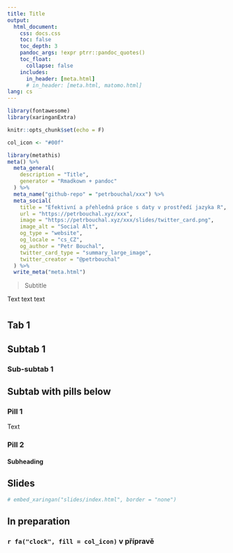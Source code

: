 ```yaml
---
title: Title
output:
  html_document:
    css: docs.css
    toc: false
    toc_depth: 3
    pandoc_args: !expr ptrr::pandoc_quotes()
    toc_float:
      collapse: false
    includes:
      in_header: [meta.html]
      # in_header: [meta.html, matomo.html]
lang: cs
---
```


```r
library(fontawesome)
library(xaringanExtra)

knitr::opts_chunk$set(echo = F)

col_icon <- "#00f"
```


```r
library(metathis)
meta() %>%
  meta_general(
    description = "Title",
    generator = "Rmadkown + pandoc"
  ) %>% 
  meta_name("github-repo" = "petrbouchal/xxx") %>% 
  meta_social(
    title = "Efektivní a přehledná práce s daty v prostředí jazyka R",
    url = "https://petrbouchal.xyz/xxx",
    image = "https://petrbouchal.xyz/xxx/slides/twitter_card.png",
    image_alt = "Social Alt",
    og_type = "website",
    og_locale = "cs_CZ",
    og_author = "Petr Bouchal",
    twitter_card_type = "summary_large_image",
    twitter_creator = "@petrbouchal"
  ) %>% 
  write_meta("meta.html")
```

> Subtitle

Text text text

# {.tabset}

## Tab 1

## Subtab 1

### Sub-subtab 1

## Subtab with pills below {#materialy .tabset .tabset-pills}

### Pill 1

Text

### Pill 2

#### Subheading

## Slides 

```r
# embed_xaringan("slides/index.html", border = "none")
```


## In preparation

### `r fa("clock", fill = col_icon)` v přípravě

